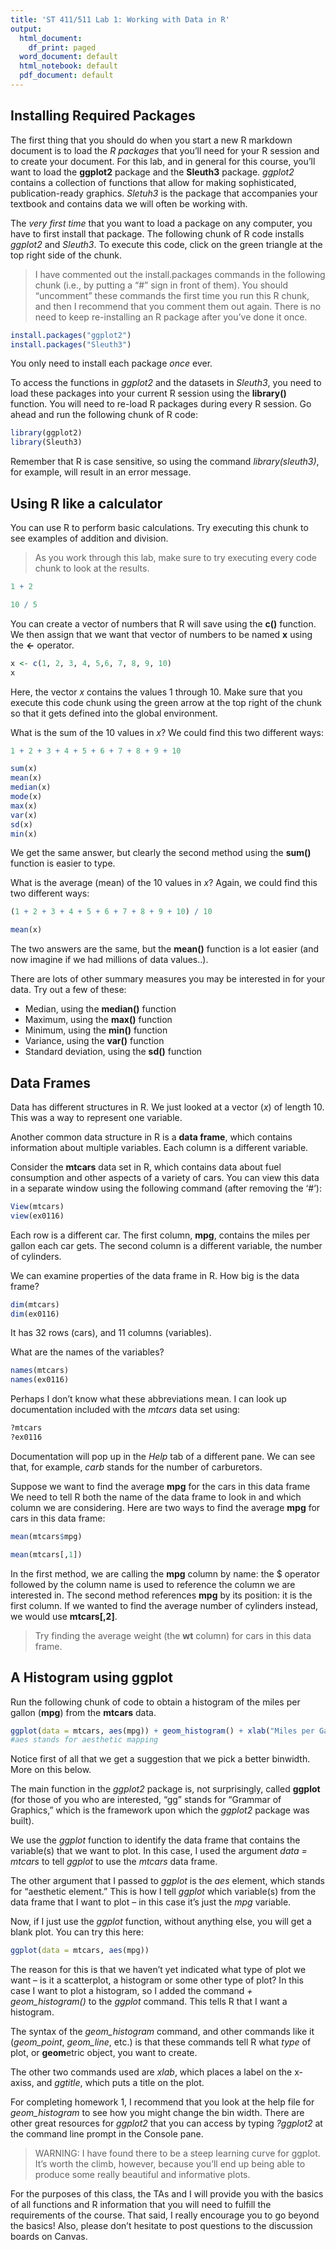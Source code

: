 ---
title: 'ST 411/511 Lab 1: Working with Data in R'
output:
  html_document:
    df_print: paged
  word_document: default
  html_notebook: default
  pdf_document: default
---

## Installing Required Packages

The first thing that you should do when you start a new R markdown document is to load the *R packages* that you'll need for your R session and to create your document. For this lab, and in general for this course, you'll want to load the **ggplot2** package and the **Sleuth3** package. *ggplot2* contains a collection of functions that allow for making sophisticated, publication-ready graphics. *Sletuh3* is the package that accompanies your textbook and contains data we will often be working with.

The *very first time* that you want to load a package on any computer, you have to first install that package. The following chunk of R code installs *ggplot2* and *Sleuth3*. To execute this code, click on the green triangle at the top right side of the chunk. 

> I have commented out the install.packages commands in the following chunk (i.e., by putting a "#" sign in front of them). You should "uncomment" these commands the first time you run this R chunk, and then I recommend that you comment them out again. There is no need to keep re-installing an R package after you've done it once.

```{r}
install.packages("ggplot2")
install.packages("Sleuth3")
```

You only need to install each package *once* ever.

To access the functions in *ggplot2* and the datasets in *Sleuth3*, you need to load these packages into your current R session using the **library()** function. You will need to re-load R packages during every R session. Go ahead and run the following chunk of R code:

```{r} 
library(ggplot2)
library(Sleuth3)
```

Remember that R is case sensitive, so using the command *library(sleuth3)*, for example, will result in an error message.

## Using R like a calculator

You can use R to perform basic calculations. Try executing this chunk to see examples of addition and division.

> As you work through this lab, make sure to try executing every code chunk to look at the results.

```{r}
1 + 2

10 / 5
```
You can create a vector of numbers that R will save using the **c()** function. We then assign that we want that vector of numbers to be named **x** using the **<-** operator.

```{r}
x <- c(1, 2, 3, 4, 5,6, 7, 8, 9, 10)
x
```

Here, the vector *x* contains the values 1 through 10. Make sure that you execute this code chunk using the green arrow at the top right of the chunk so that it gets defined into the global environment.

What is the sum of the 10 values in *x*? We could find this two different ways:

```{r}
1 + 2 + 3 + 4 + 5 + 6 + 7 + 8 + 9 + 10

sum(x)
mean(x)
median(x)
mode(x)
max(x)
var(x)
sd(x)
min(x)
```
We get the same answer, but clearly the second method using the **sum()** function is easier to type.

What is the average (mean) of the 10 values in *x*? Again, we could find this two different ways:

```{r}
(1 + 2 + 3 + 4 + 5 + 6 + 7 + 8 + 9 + 10) / 10

mean(x)
```

The two answers are the same, but the **mean()** function is a lot easier (and now imagine if we had millions of data values..).

There are lots of other summary measures you may be interested in for your data. Try out a few of these:

- Median, using the **median()** function
- Maximum, using the **max()** function
- Minimum, using the **min()** function
- Variance, using the **var()** function
- Standard deviation, using the **sd()** function

## Data Frames

Data has different structures in R. We just looked at a vector (*x*) of length 10. This was a way to represent one variable.

Another common data structure in R is a **data frame**, which contains information about multiple variables. Each column is a different variable.

Consider the **mtcars** data set in R, which contains data about fuel consumption and other aspects of a variety of cars. You can view this data in a separate window using the following command (after removing the '#'):

```{r}
View(mtcars)
view(ex0116)
```

Each row is a different car. The first column, **mpg**, contains the miles per gallon each car gets. The second column is a different variable, the number of cylinders.

We can examine properties of the data frame in R. How big is the data frame?

```{r}
dim(mtcars)
dim(ex0116)
```
It has 32 rows (cars), and 11 columns (variables).

What are the names of the variables?

```{r}
names(mtcars)
names(ex0116)
```
Perhaps I don't know what these abbreviations mean. I can look up documentation included with the *mtcars* data set using:

```{r}
?mtcars
?ex0116
```

Documentation will pop up in the *Help* tab of a different pane. We can see that, for example, *carb* stands for the number of carburetors.

Suppose we want to find the average **mpg** for the cars in this data frame We need to tell R both the name of the data frame to look in and which column we are considering. Here are two ways to find the average **mpg** for cars in this data frame:

```{r}
mean(mtcars$mpg)

mean(mtcars[,1])
```

In the first method, we are calling the **mpg** column by name: the $ operator followed by the column name is used to reference the column we are interested in. The second method references **mpg** by its position: it is the first column. If we wanted to find the average number of cylinders instead, we would use **mtcars[,2]**. 

> Try finding the average weight (the **wt** column) for cars in this data frame.


## A Histogram using ggplot

Run the following chunk of code to obtain a histogram of the miles per gallon (**mpg**) from the **mtcars** data.

```{r}
ggplot(data = mtcars, aes(mpg)) + geom_histogram() + xlab("Miles per Gallon") + ggtitle("Fuel Consumption for 32 Automobiles (1973-74 Models)")
#aes stands for aesthetic mapping 
```

Notice first of all that we get a suggestion that we pick a better binwidth. More on this below.

The main function in the *ggplot2* package is, not surprisingly, called **ggplot** (for those of you who are interested, "gg" stands for "Grammar of Graphics," which is the framework upon which the *ggplot2* package was built). 

We use the *ggplot* function to identify the data frame that contains the variable(s) that we want to plot. In this case, I used the argument *data = mtcars* to tell *ggplot* to use the *mtcars* data frame. 

The other argument that I passed to *ggplot* is the *aes* element, which stands for "aesthetic element." This is how I tell *ggplot* which variable(s) from the data frame that I want to plot -- in this case it's just the *mpg* variable.

Now, if I just use the *ggplot* function, without anything else, you will get a blank plot. You can try this here:

```{r}
ggplot(data = mtcars, aes(mpg))
```

The reason for this is that we haven't yet indicated what type of plot we want -- is it a scatterplot, a histogram or some other type of plot? In this case I want to plot a histogram, so I added the command *+ geom_histogram()* to the *ggplot* command. This tells R that I want a histogram.

The syntax of the *geom_histogram* command, and other commands like it (*geom_point*, *geom_line*, etc.) is that these commands tell R what *type* of plot, or **geom**etric object, you want to create. 

The other two commands used are *xlab*, which places a label on the x-axiss, and *ggtitle*, which puts a title on the plot.

For completing homework 1, I recommend that you look at the help file for *geom_histogram* to see how you might change the bin width. There are other great resources for *ggplot2* that you can access by typing *?ggplot2* at the command line prompt in the Console pane. 

> WARNING: I have found there to be a steep learning curve for ggplot. It's worth the climb, however, because you'll end up being able to produce some really beautiful and informative plots. 

For the purposes of this class, the TAs and I will provide you with the basics of all functions and R information that you will need to fulfill the requirements of the course. That said, I really encourage you to go beyond the basics! Also, please don't hesitate to post questions to the discussion boards on Canvas.
